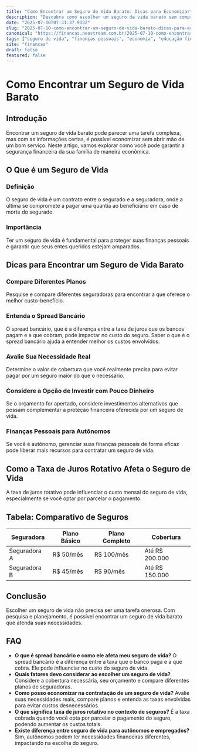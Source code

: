 ```yaml
---
title: "Como Encontrar um Seguro de Vida Barato: Dicas para Economizar"
description: "Descubra como escolher um seguro de vida barato sem comprometer a qualidade do serviço. Aprenda estratégias para economizar e entenda conceitos financeiros importantes."
date: "2025-07-10T07:31:37.913Z"
slug: "2025-07-10-como-encontrar-um-seguro-de-vida-barato-dicas-para-economizar"
canonical: "https://financas.neostream.com.br/2025-07-10-como-encontrar-um-seguro-de-vida-barato-dicas-para-economizar"
tags: ["seguro de vida", "finanças pessoais", "economia", "educação financeira", "investimentos"]
site: "financas"
draft: false
featured: false
---
```


# Como Encontrar um Seguro de Vida Barato

## Introdução
Encontrar um seguro de vida barato pode parecer uma tarefa complexa, mas com as informações certas, é possível economizar sem abrir mão de um bom serviço. Neste artigo, vamos explorar como você pode garantir a segurança financeira da sua família de maneira econômica.

## O Que é um Seguro de Vida

### Definição
O seguro de vida é um contrato entre o segurado e a seguradora, onde a última se compromete a pagar uma quantia ao beneficiário em caso de morte do segurado.

### Importância
Ter um seguro de vida é fundamental para proteger suas finanças pessoais e garantir que seus entes queridos estejam amparados.

## Dicas para Encontrar um Seguro de Vida Barato

### Compare Diferentes Planos
Pesquise e compare diferentes seguradoras para encontrar a que oferece o melhor custo-benefício.

### Entenda o Spread Bancário
O spread bancário, que é a diferença entre a taxa de juros que os bancos pagam e a que cobram, pode impactar no custo do seguro. Saber o que é o spread bancário ajuda a entender melhor os custos envolvidos.

### Avalie Sua Necessidade Real
Determine o valor de cobertura que você realmente precisa para evitar pagar por um seguro maior do que o necessário.

### Considere a Opção de Investir com Pouco Dinheiro
Se o orçamento for apertado, considere investimentos alternativos que possam complementar a proteção financeira oferecida por um seguro de vida.

### Finanças Pessoais para Autônomos
Se você é autônomo, gerenciar suas finanças pessoais de forma eficaz pode liberar mais recursos para contratar um seguro de vida.

## Como a Taxa de Juros Rotativo Afeta o Seguro de Vida
A taxa de juros rotativo pode influenciar o custo mensal do seguro de vida, especialmente se você optar por parcelar o pagamento.

## Tabela: Comparativo de Seguros
| Seguradora | Plano Básico | Plano Completo | Cobertura |
|------------|--------------|----------------|-----------|
| Seguradora A | R$ 50/mês | R$ 100/mês | Até R$ 200.000 |
| Seguradora B | R$ 45/mês | R$ 90/mês | Até R$ 150.000 |

## Conclusão
Escolher um seguro de vida não precisa ser uma tarefa onerosa. Com pesquisa e planejamento, é possível encontrar um seguro de vida barato que atenda suas necessidades.

## FAQ
- **O que é spread bancário e como ele afeta meu seguro de vida?**
  O spread bancário é a diferença entre a taxa que o banco paga e a que cobra. Ele pode influenciar no custo do seguro de vida.
- **Quais fatores devo considerar ao escolher um seguro de vida?**
  Considere a cobertura necessária, seu orçamento e compare diferentes planos de seguradoras.
- **Como posso economizar na contratação de um seguro de vida?**
  Avalie suas necessidades reais, compare planos e entenda as taxas envolvidas para evitar custos desnecessários.
- **O que significa taxa de juros rotativo no contexto de seguros?**
  É a taxa cobrada quando você opta por parcelar o pagamento do seguro, podendo aumentar os custos totais.
- **Existe diferença entre seguro de vida para autônomos e empregados?**
  Sim, autônomos podem ter necessidades financeiras diferentes, impactando na escolha do seguro.